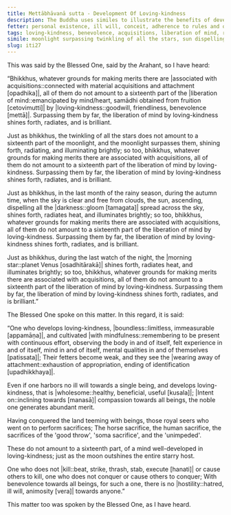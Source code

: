 ```yaml
---
title: Mettābhāvanā sutta - Development Of Loving-kindness
description: The Buddha uses similes to illustrate the benefits of developing loving-kindess. The liberation of mind by loving-kindness surpasses all other forms of merit-making associated with acquisitions by far.
fetter: personal existence, ill will, conceit, adherence to rules and observances, doubt, ignorance
tags: loving-kindness, benevolence, acquisitions, liberation of mind, release of mind, merit, boundless, mindfulness, radiance, fetters, attachment, clinging, iti, iti1-27
simile: moonlight surpassing twinkling of all the stars, sun dispelling all the darkness spread across the sky, morning star shining brightly in the last watch of the night
slug: iti27
---
```


This was said by the Blessed One, said by the Arahant, so I have heard:

“Bhikkhus, whatever grounds for making merits there are |associated with acquisitions::connected with material acquisitions and attachment [opadhika]|, all of them do not amount to a sixteenth part of the |liberation of mind::emancipated by mind/heart, samādhi obtained from fruition [cetovimutti]| by |loving-kindness::goodwill, friendliness, benevolence [mettā]|. Surpassing them by far, the liberation of mind by loving-kindness shines forth, radiates, and is brilliant.

Just as bhikkhus, the twinkling of all the stars does not amount to a sixteenth part of the moonlight, and the moonlight surpasses them, shining forth, radiating, and illuminating brightly; so too, bhikkhus, whatever grounds for making merits there are associated with acquisitions, all of them do not amount to a sixteenth part of the liberation of mind by loving-kindness. Surpassing them by far, the liberation of mind by loving-kindness shines forth, radiates, and is brilliant.

Just as bhikkhus, in the last month of the rainy season, during the autumn time, when the sky is clear and free from clouds, the sun, ascending, dispelling all the |darkness::gloom [tamagata]| spread across the sky, shines forth, radiates heat, and illuminates brightly; so too, bhikkhus, whatever grounds for making merits there are associated with acquisitions, all of them do not amount to a sixteenth part of the liberation of mind by loving-kindness. Surpassing them by far, the liberation of mind by loving-kindness shines forth, radiates, and is brilliant.

Just as bhikkhus, during the last watch of the night, the |morning star::planet Venus [osadhitārakā]| shines forth, radiates heat, and illuminates brightly; so too, bhikkhus, whatever grounds for making merits there are associated with acquisitions, all of them do not amount to a sixteenth part of the liberation of mind by loving-kindness. Surpassing them by far, the liberation of mind by loving-kindness shines forth, radiates, and is brilliant.”

The Blessed One spoke on this matter. In this regard, it is said:

“One who develops loving-kindness,
|boundless::limitless, immeasurable [appamāṇa]|, and cultivated |with mindfulness::remembering to be present with continuous effort, observing the body in and of itself, felt experience in and of itself, mind in and of itself, mental qualities in and of themselves [patissata]|;
Their fetters become weak,
and they see the |wearing away of attachment::exhaustion of appropriation, ending of identification [upadhikkhaya]|.

Even if one harbors no ill will towards a single being,
and develops loving-kindness, that is |wholesome::healthy, beneficial, useful [kusala]|;
|Intent on::inclining towards [manasā]| compassion towards all beings,
the noble one generates abundant merit.

Having conquered the land teeming with beings,
those royal seers who went on to perform sacrifices;
The horse sacrifice, the human sacrifice,
the sacrifices of the 'good throw', 'soma sacrifice', and the 'unimpeded'.

These do not amount to a sixteenth part,
of a mind well-developed in loving-kindness;
just as the moon outshines the entire starry host.

One who does not |kill::beat, strike, thrash, stab, execute [hanati]| or cause others to kill,
one who does not conquer or cause others to conquer;
With benevolence towards all beings,
for such a one, there is no |hostility::hatred, ill will, animosity [vera]| towards anyone.”

This matter too was spoken by the Blessed One, as I have heard.
